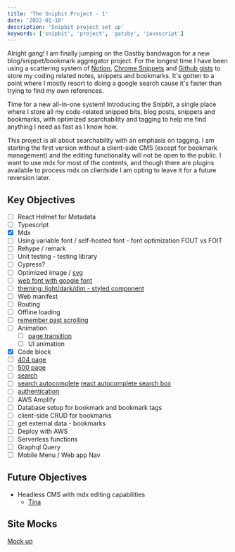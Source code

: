 ```yaml
---
title: 'The Snipbit Project - 1'
date: '2022-01-10'
description: 'Snipbit project set up'
keywords: ['snipbit', 'project', 'gatsby', 'javascript']
---
```


Alright gang! I am finally jumping on the Gastby bandwagon for a new blog/snippet/bookmark aggregator project. For the longest time I have been using a scattering system of [Notion](https://www.notion.so), [Chrome Snippets](https://developer.chrome.com/docs/devtools/javascript/snippets/) and [Github gists](https://gist.github.com/discover) to store my coding related notes, snippets and bookmarks. It's gotten to a point where I mostly resort to doing a google search cause it's faster than trying to find my own references.

Time for a new all-in-one system! Introducing the _Snipbit_, a single place where I store all my code-related snipped bits, blog posts, snippets and bookmarks, with optimized searchability and tagging to help me find anything I need as fast as I know how.

This project is all about searchability with an emphasis on tagging. I am starting the first version without a client-side CMS (except for bookmark management) and the editing functionality will not be open to the public. I want to use mdx for most of the contents, and though there are plugins available to process mdx on clientside I am opting to leave it for a future reversion later.

## Key Objectives

- [ ] React Helmet for Metadata
- [ ] Typescript
- [x] Mdx
- [ ] Using variable font / self-hosted font - font optimization FOUT vs FOIT
- [ ] Rehype / remark
- [ ] Unit testing - testing library
- [ ] Cypress?
- [ ] Optimized image / [svg](https://www.gatsbyjs.com/plugins/gatsby-plugin-react-svg/)
- [ ] [web font with google font](https://www.gatsbyjs.com/docs/how-to/styling/using-web-fonts/)
- [ ] [theming: light/dark/dim - styled component](https://www.gatsbyjs.com/docs/how-to/plugins-and-themes/shadowing/)
- [ ] Web manifest
- [ ] Routing
- [ ] Offline loading
- [ ] [remember past scrolling](https://www.gatsbyjs.com/docs/how-to/routing/scroll-restoration/)
- [ ] Animation
  - [ ] [page transition](https://www.gatsbyjs.com/docs/how-to/adding-common-features/adding-page-transitions-with-plugin-transition-link/)
  - [ ] UI animation
- [x] Code block
- [ ] [404 page](https://www.gatsbyjs.com/docs/how-to/adding-common-features/add-404-page/)
- [ ] [500 page](https://www.gatsbyjs.com/docs/how-to/adding-common-features/add-500-page/)
- [ ] [search](https://www.gatsbyjs.com/docs/how-to/adding-common-features/adding-search/)
- [ ] [search autocomplete](https://re.acted.dev/p/accessible-autocomplete) [react autocomplete search box](https://tylerzey.com/downshift-js-accessible-and-friendly-autocomplete/)
- [ ] [authentication](https://www.gatsbyjs.com/docs/how-to/adding-common-features/building-a-site-with-authentication/)
- [ ] AWS Amplify
- [ ] Database setup for bookmark and bookmark tags
- [ ] client-side CRUD for bookmarks
- [ ] get external data - bookmarks
- [ ] Deploy with AWS
- [ ] Serverless functions
- [ ] Graphql Query
- [ ] Mobile Menu / Web app Nav

## Future Objectives

- Headless CMS with mdx editing capabilities
  - [Tina](https://tina.io/)

## Site Mocks

[Mock up](https://www.figma.com/file/8ghYff8SbxAdRVgKycma1f/snipbit?node-id=0%3A1)
